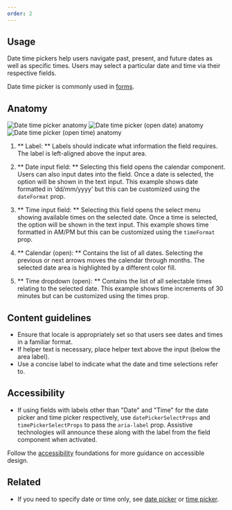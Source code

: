 ```yaml
---
order: 2
---
```


## Usage

Date time pickers help users navigate past, present, and future dates as well as specific times. Users may select a particular date and time via their respective fields.

Date time picker is commonly used in [forms](/patterns/forms).

## Anatomy

![Date time picker anatomy](/images/date-time-picker-anatomy.png)
![Date time picker (open date) anatomy](/images/date-time-picker-open-date-anatomy.png)
![Date time picker (open time) anatomy](/images/date-time-picker-open-time-anatomy.png)

1. ** Label: ** Labels should indicate what information the field requires. The label is left-aligned above the input area.

2. ** Date input field: ** Selecting this field opens the calendar component. Users can also input dates into the field. Once a date is selected, the option will be shown in the text input. This example shows date formatted in ‘dd/mm/yyyy’ but this can be customized using the `dateFormat` prop.

3. ** Time input field: ** Selecting this field opens the select menu showing available times on the selected date. Once a time is selected, the option will be shown in the text input. This example shows time formatted in AM/PM but this can be customized using the `timeFormat` prop.

4. ** Calendar (open): ** Contains the list of all dates. Selecting the previous or next arrows moves the calendar through months. The selected date area is highlighted by a different color fill.

5. ** Time dropdown (open): ** Contains the list of all selectable times relating to the selected date. This example shows time increments of 30 minutes but can be customized using the times prop.

## Content guidelines

- Ensure that locale is appropriately set so that users see dates and times in a familiar format.
- If helper text is necessary, place helper text above the input (below the area label).
- Use a concise label to indicate what the date and time selections refer to.

## Accessibility

- If using fields with labels other than "Date" and "Time" for the date picker and time picker respectively, use `datePickerSelectProps` and `timePickerSelectProps` to pass the `aria-label` prop. Assistive technologies will announce these along with the label from the field component when activated.

Follow the [accessibility](/foundations/accessibility) foundations for more guidance on accessible design.

## Related

- If you need to specify date or time only, see [date picker](/components/date-picker) or [time picker](/components/time-picker).
